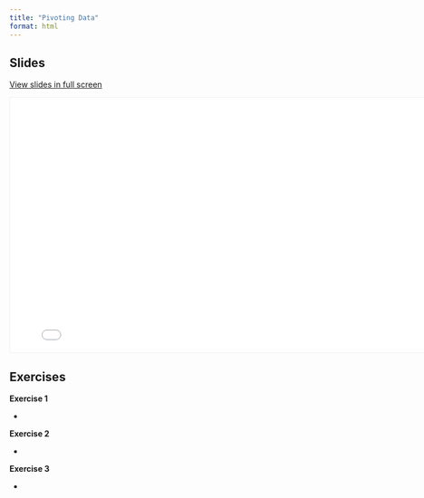 ```yaml
---
title: "Pivoting Data"
format: html
---
```


## Slides

[View slides in full screen](06_PivotingData.html)

```{=html}
<iframe class="slide-deck" src="06_PivotingData.html" height="450" width="800" style="border: 1px solid #F0F0F0;"></iframe>
```
## Exercises

**Exercise 1**

-    

**Exercise 2**

-    

**Exercise 3**

-    